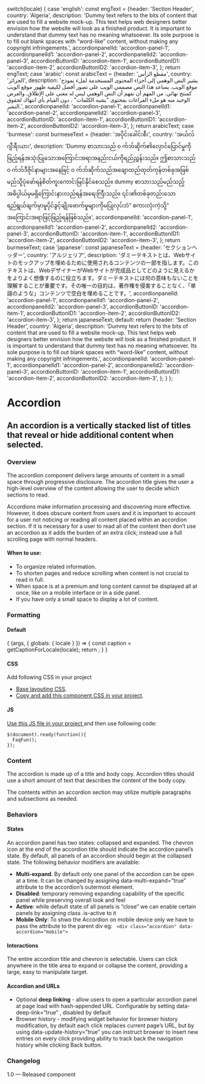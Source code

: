 

  switch(locale) {
    case 'english': const engText = {header: 'Section Header', country: 'Algeria', description: 'Dummy text refers to the bits of content that are used to fill a website mock-up. This text helps web designers better envision how the website will look as a finished product. It is important to understand that dummy text has no meaning whatsoever. Its sole purpose is to fill out blank spaces with “word-like” content, without making any copyright infringements.',
    accordionpanelId: 'accordion-panel-1',
    accordionpanelId1: 'accordion-panel-2',
    accordionpanelId2: 'accordion-panel-3',
    accordionButtonID: 'accordion-item-1',
    accordionButtonID1: 'accordion-item-2',
    accordionButtonID2: 'accordion-item-3',
    }; return engText;
    case 'arabic': const arabicText = {header: 'مقطع الرأس', country: 'الجزائر', description: 'يشير النص الوهمي إلى أجزاء المحتوى المستخدمة لملء نموذج موقع الويب. يساعد هذا النص مصممي الويب على تصور أفضل لكيفية ظهور موقع الويب كمنتج نهائي. من المهم أن نفهم أن النص الوهمي ليس له معنى على الإطلاق. والغرض الوحيد منه هو ملء الفراغات بمحتوى "يشبه الكلمات" ، دون القيام بأي انتهاك لحقوق النشر.',
    accordionpanelId: 'accordion-panel-1',
    accordionpanelId1: 'accordion-panel-2',
    accordionpanelId2: 'accordion-panel-3',
    accordionButtonID: 'accordion-item-1',
    accordionButtonID1: 'accordion-item-2',
    accordionButtonID2: 'accordion-item-3',
    }; return arabicText;
    case 'burmese': const burmeseText = {header: 'အပိုင်းခေါင်းစီး', country: 'အယ်လ်ဂျီးရီးယား', description: 'Dummy စာသားသည် ၀ က်ဘ်ဆိုက်၏လှောင်ပြောင်မှုကိုဖြည့်ရန်အသုံးပြုသောအကြောင်းအရာအနည်းငယ်ကိုရည်ညွှန်းသည်။ ဤစာသားသည် ၀ က်ဘ်ဒီဇိုင်နာများအနေဖြင့် ၀ က်ဘ်ဆိုက်သည်အချောထည်ထုတ်ကုန်တစ်ခုအဖြစ်မည်သို့ပုံဖော်ရန်စိတ်ကူးကောင်းမြင်နိုင်စေသည်။ dummy စာသားသည်မည်သည့်အဓိပ္ပါယ်မှမရှိကြောင်းနားလည်ရန်အရေးကြီးသည်။ ၎င်း၏တစ်ခုတည်းသောရည်ရွယ်ချက်မှာမူပိုင်ခွင့်ချိုးဖောက်မှုများကိုမပြုလုပ်ဘဲ“ စကားလုံးကဲ့သို့” အကြောင်းအရာဖြင့်ဖြည့်ရန်ဖြစ်သည်။',
    accordionpanelId: 'accordion-panel-1',
    accordionpanelId1: 'accordion-panel-2',
    accordionpanelId2: 'accordion-panel-3',
    accordionButtonID: 'accordion-item-1',
    accordionButtonID1: 'accordion-item-2',
    accordionButtonID2: 'accordion-item-3',
    }; return burmeseText;
    case 'japanese': const japaneseText = {header: 'セクションヘッダー', country: 'アルジェリア', description: 'ダミーテキストとは、Webサイトのモックアップを埋めるために使用されるコンテンツの一部を指します。このテキストは、WebデザイナーがWebサイトが完成品としてどのように見えるかをよりよく想像するのに役立ちます。ダミーテキストには何の意味もないことを理解することが重要です。その唯一の目的は、著作権を侵害することなく、「単語のような」コンテンツで空白を埋めることです。',
    accordionpanelId: 'accordion-panel-1',
    accordionpanelId1: 'accordion-panel-2',
    accordionpanelId2: 'accordion-panel-3',
    accordionButtonID: 'accordion-item-1',
    accordionButtonID1: 'accordion-item-2',
    accordionButtonID2: 'accordion-item-3',
    }; return japaneseText;
    default:
      return {header: 'Section Header', country: 'Algeria', description: 'Dummy text refers to the bits of content that are used to fill a website mock-up. This text helps web designers better envision how the website will look as a finished product. It is important to understand that dummy text has no meaning whatsoever. Its sole purpose is to fill out blank spaces with “word-like” content, without making any copyright infringements.',
      accordionpanelId: 'accordion-panel-1',
    accordionpanelId1: 'accordion-panel-2',
    accordionpanelId2: 'accordion-panel-3',
    accordionButtonID: 'accordion-item-1',
    accordionButtonID1: 'accordion-item-2',
    accordionButtonID2: 'accordion-item-3',
    };
  }
};

<Meta title="Components/UI components/Accordion" component={Accordion} />

# Accordion
## An accordion is a vertically stacked list of titles that reveal or hide additional content when selected.

### Overview
The accordion component delivers large amounts of content in a small space through progressive disclosure. The accordion title gives the user a high-level overview of the content allowing the user to decide which sections to read.

Accordions make information processing and discovering more effective. However, it does obscure content from users and it is important to account for a user not noticing or reading all content placed within an accordion section. If it is necessary for a user to read all of the content then don’t use an accordion as it adds the burden of an extra click; instead use a full scrolling page with normal headers.

#### When to use:
- To organize related information.
- To shorten pages and reduce scrolling when content is not crucial to read in full.
- When space is at a premium and long content cannot be displayed all at once, like on a mobile interface or in a side panel.
- If you have only a small space to display a lot of content.


### Formatting

#### Default

<Canvas>
  <Story name="Accordion">
    {
      (args, { globals: { locale } }) => {
        const caption = getCaptionForLocale(locale);
        return <Accordion 
          headerText={caption.header} 
          descriptionText={caption.description} 
          accordionpanelId={caption.accordionpanelId} 
          accordionpanelId1={caption.accordionpanelId1} 
          accordionpanelId2={caption.accordionpanelId2}
          accordionButtonID={caption.accordionButtonID} 
          accordionButtonID1={caption.accordionButtonID1} 
          accordionButtonID2={caption.accordionButtonID2}
        ></Accordion>;
      }
    }
  </Story>
</Canvas>

#### CSS
Add following CSS in your project
- [Base layouting CSS](https://github.com/undp/design-system/blob/building-dist/dist/css/base-minimal.css).
- [Copy and add this component CSS in your project](https://github.com/undp/design-system/blob/building-dist/dist/css/components/accordion.css).


#### JS
[Use this JS file in your project ](https://github.com/undp/design-system/blob/building-dist/stories/assets/js/Faq_custom.js)
and then use following code:
```
$(document).ready(function(){
  FaqFun();
});
```

### Content

The accordion is made up of a title and body copy. Accordion titles should use a short amount of text that describes the content of the body copy.

The contents within an accordion section may utilize multiple paragraphs and subsections as needed.


### Behaviors

#### States

An accordion panel  has two states: collapsed and expanded. The chevron icon at the end of the accordion title should indicate the accordion panel’s state. By default, all panels of an accordion should begin at the collapsed state. The following behavior modifiers are available: 

- **Multi-expand**. By default only one panel of the accordion can be open at a time. It can be changed by assigning  data-multi-expand=”true”  attribute to the accordion’s outermost element. 
- **Disabled**: temporary removing expanding capability of the specific panel while preserving overall look and feel
- **Active**: while default state of all panels is “close” we can enable certain panels by assigning class  .is-active  to it
- **Mobile Only**: To shwo the Accordion on mobile device only we have to pass the attribute to the parent div eg: 
  ``` <div class="accordion" data-accordion="mobile">```

#### Interactions

The entire accordion title and chevron is selectable. Users can click anywhere in the title area to expand or collapse the content, providing a large, easy to manipulate target.

#### Accordion and URLs

- Optional **deep linking** - allow users to open a particular accordion panel at page load with hash-appended URL. Configurable by setting  data-deep-link=”true” , disabled by default
- Browser history - modifying widget behavior for browser history modification, by default each click replaces current page’s URL, but by using  data-update-history=”true”  you can instruct browser to insert new entries on every click providing ability to track back the navigation history while clicking Back button.


### Changelog
1.0 — Released component